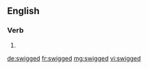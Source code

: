 ==English==

===Verb===
{{head|en|verb form}}

# {{en-past of|swig}}

[[de:swigged]]
[[fr:swigged]]
[[mg:swigged]]
[[vi:swigged]]
